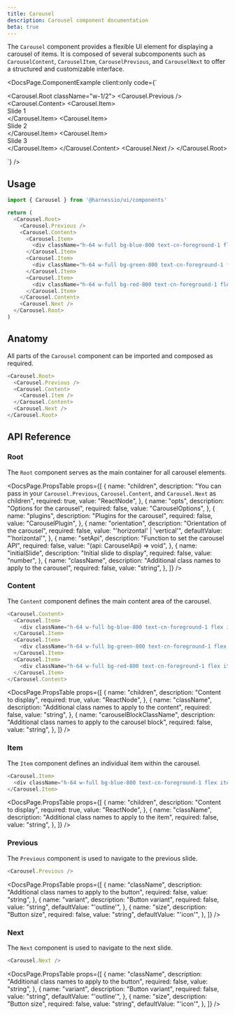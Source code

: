```yaml
---
title: Carousel
description: Carousel component documentation
beta: true
---
```


The `Carousel` component provides a flexible UI element for displaying a carousel of items. It is composed of several subcomponents such as `CarouselContent`, `CarouselItem`, `CarouselPrevious`, and `CarouselNext` to offer a structured and customizable interface.


<DocsPage.ComponentExample
  client:only
  code={`<div className="flex items-center justify-center">
    <Carousel.Root className="w-1/2">
      <Carousel.Previous />
      <Carousel.Content>
        <Carousel.Item>
          <div className="h-64 w-full bg-blue-800 text-cn-foreground-1 flex items-center justify-center">Slide 1</div>
        </Carousel.Item>
        <Carousel.Item>
          <div className="h-64 w-full bg-green-800 text-cn-foreground-1 flex items-center justify-center">Slide 2</div>
        </Carousel.Item>
        <Carousel.Item>
          <div className="h-64 w-full bg-red-800 text-cn-foreground-1 flex items-center justify-center">Slide 3</div>
        </Carousel.Item>
      </Carousel.Content>
      <Carousel.Next />
    </Carousel.Root>
  </div>`}
/>

## Usage

```typescript jsx
import { Carousel } from '@harnessio/ui/components'

return (
  <Carousel.Root>
    <Carousel.Previous />
    <Carousel.Content>
      <Carousel.Item>
        <div className="h-64 w-full bg-blue-800 text-cn-foreground-1 flex items-center justify-center">Slide 1</div>
      </Carousel.Item>
      <Carousel.Item>
        <div className="h-64 w-full bg-green-800 text-cn-foreground-1 flex items-center justify-center">Slide 2</div>
      </Carousel.Item>
      <Carousel.Item>
        <div className="h-64 w-full bg-red-800 text-cn-foreground-1 flex items-center justify-center">Slide 3</div>
      </Carousel.Item>
    </Carousel.Content>
    <Carousel.Next />
  </Carousel.Root>
)
```

## Anatomy

All parts of the `Carousel` component can be imported and composed as required.

```typescript jsx
<Carousel.Root>
  <Carousel.Previous />
  <Carousel.Content>
    <Carousel.Item />
  </Carousel.Content>
  <Carousel.Next />
</Carousel.Root>
```

## API Reference

### Root

The `Root` component serves as the main container for all carousel elements.

<DocsPage.PropsTable
  props={[
    {
      name: "children",
      description:
        "You can pass in your `Carousel.Previous`, `Carousel.Content`, and `Carousel.Next` as children",
      required: true,
      value: "ReactNode",
    },
    {
      name: "opts",
      description: "Options for the carousel",
      required: false,
      value: "CarouselOptions",
    },
    {
      name: "plugins",
      description: "Plugins for the carousel",
      required: false,
      value: "CarouselPlugin",
    },
    {
      name: "orientation",
      description: "Orientation of the carousel",
      required: false,
      value: "'horizontal' | 'vertical'",
      defaultValue: "'horizontal'",
    },
    {
      name: "setApi",
      description: "Function to set the carousel API",
      required: false,
      value: "(api: CarouselApi) => void",
    },
    {
      name: "initialSlide",
      description: "Initial slide to display",
      required: false,
      value: "number",
    },
    {
      name: "className",
      description: "Additional class names to apply to the carousel",
      required: false,
      value: "string",
    },
  ]}
/>

### Content

The `Content` component defines the main content area of the carousel.

```typescript jsx
<Carousel.Content>
  <Carousel.Item>
    <div className="h-64 w-full bg-blue-800 text-cn-foreground-1 flex items-center justify-center">Slide 1</div>
  </Carousel.Item>
  <Carousel.Item>
    <div className="h-64 w-full bg-green-800 text-cn-foreground-1 flex items-center justify-center">Slide 2</div>
  </Carousel.Item>
  <Carousel.Item>
    <div className="h-64 w-full bg-red-800 text-cn-foreground-1 flex items-center justify-center">Slide 3</div>
  </Carousel.Item>
</Carousel.Content>
```

<DocsPage.PropsTable
  props={[
    {
      name: "children",
      description: "Content to display",
      required: true,
      value: "ReactNode",
    },
    {
      name: "className",
      description: "Additional class names to apply to the content",
      required: false,
      value: "string",
    },
    {
      name: "carouselBlockClassName",
      description: "Additional class names to apply to the carousel block",
      required: false,
      value: "string",
    },
  ]}
/>

### Item

The `Item` component defines an individual item within the carousel.

```typescript jsx
<Carousel.Item>
  <div className="h-64 w-full bg-blue-800 text-cn-foreground-1 flex items-center justify-center">Slide 1</div>
</Carousel.Item>
```

<DocsPage.PropsTable
  props={[
    {
      name: "children",
      description: "Content to display",
      required: true,
      value: "ReactNode",
    },
    {
      name: "className",
      description: "Additional class names to apply to the item",
      required: false,
      value: "string",
    },
  ]}
/>

### Previous

The `Previous` component is used to navigate to the previous slide.

```typescript jsx
<Carousel.Previous />
```

<DocsPage.PropsTable
  props={[
    {
      name: "className",
      description: "Additional class names to apply to the button",
      required: false,
      value: "string",
    },
    {
      name: "variant",
      description: "Button variant",
      required: false,
      value: "string",
      defaultValue: "'outline'",
    },
    {
      name: "size",
      description: "Button size",
      required: false,
      value: "string",
      defaultValue: "'icon'",
    },
  ]}
/>

### Next

The `Next` component is used to navigate to the next slide.

```typescript jsx
<Carousel.Next />
```

<DocsPage.PropsTable
  props={[
    {
      name: "className",
      description: "Additional class names to apply to the button",
      required: false,
      value: "string",
    },
    {
      name: "variant",
      description: "Button variant",
      required: false,
      value: "string",
      defaultValue: "'outline'",
    },
    {
      name: "size",
      description: "Button size",
      required: false,
      value: "string",
      defaultValue: "'icon'",
    },
  ]}
/>
